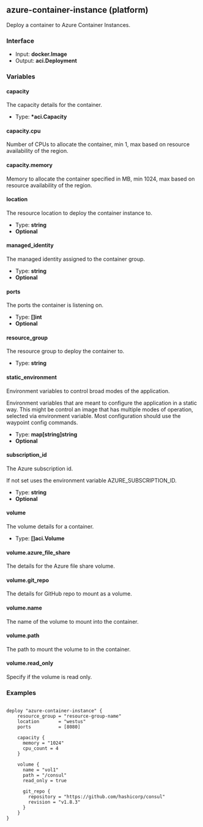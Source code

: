 ## azure-container-instance (platform)

Deploy a container to Azure Container Instances.

### Interface

- Input: **docker.Image**
- Output: **aci.Deployment**

### Variables

#### capacity

The capacity details for the container.

- Type: **\*aci.Capacity**

#### capacity.cpu

Number of CPUs to allocate the container, min 1, max based on resource availability of the region.

#### capacity.memory

Memory to allocate the container specified in MB, min 1024, max based on resource availability of the region.

#### location

The resource location to deploy the container instance to.

- Type: **string**
- **Optional**

#### managed_identity

The managed identity assigned to the container group.

- Type: **string**
- **Optional**

#### ports

The ports the container is listening on.

- Type: **[]int**
- **Optional**

#### resource_group

The resource group to deploy the container to.

- Type: **string**

#### static_environment

Environment variables to control broad modes of the application.

Environment variables that are meant to configure the application in a static way. This might be control an image that has multiple modes of operation, selected via environment variable. Most configuration should use the waypoint config commands.

- Type: **map[string]string**
- **Optional**

#### subscription_id

The Azure subscription id.

If not set uses the environment variable AZURE_SUBSCRIPTION_ID.

- Type: **string**
- **Optional**

#### volume

The volume details for a container.

- Type: **[]aci.Volume**

#### volume.azure_file_share

The details for the Azure file share volume.

#### volume.git_repo

The details for GitHub repo to mount as a volume.

#### volume.name

The name of the volume to mount into the container.

#### volume.path

The path to mount the volume to in the container.

#### volume.read_only

Specify if the volume is read only.

### Examples

```

deploy "azure-container-instance" {
	resource_group = "resource-group-name"
	location       = "westus"
	ports          = [8080]

	capacity {
      memory = "1024"
      cpu_count = 4
	}

	volume {
      name = "vol1"
      path = "/consul"
      read_only = true

      git_repo {
        repository = "https://github.com/hashicorp/consul"
        revision = "v1.8.3"
      }
    }
}

```
